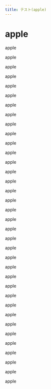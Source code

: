 ```yaml
---
title: テスト(apple)
---
```


# apple

apple

apple

apple

apple

apple

apple

apple

apple

apple

apple

apple

apple

apple

apple

apple

apple

apple

apple

apple

apple

apple

apple

apple

apple

apple

apple

apple

apple

apple

apple

apple

apple

apple

apple

apple

apple
